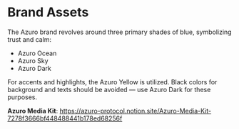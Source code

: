 
# Brand Assets

The Azuro brand revolves around three primary shades of blue, symbolizing trust and calm:

- Azuro Ocean 
- Azuro Sky 
- Azuro Dark 

For accents and highlights, the Azuro Yellow is utilized. Black colors for background and texts should be avoided — use Azuro Dark for these purposes.

**Azuro Media Kit**: https://azuro-protocol.notion.site/Azuro-Media-Kit-7278f3666bf448488441b178ed68256f


<div className="grid lg:grid-cols-3 gap-3 mt-5">
  <Card
    contentIcon="/images/svg/Google_Drive.svg"
    title="3D Library"
    text=""
    toTab="https://drive.google.com/drive/folders/1bh4YgMbuldHfZRJYfQtwP2LfEvXK2dra"
  />
  <Card
    contentIcon="/images/svg/Google_Drive.svg"
    title="Brandbook"
    text=""
    toTab="https://drive.google.com/drive/folders/1Z4Go1Lf6aV2-p6nHDf8uboILdV34oLJz"
  />
  <Card
    contentIcon="/images/svg/Google_Drive.svg"
    title="Fonts"
    text=""
    toTab="https://drive.google.com/drive/folders/18MciEua1WHk68RgUPUlTFk3xzEUFfdlv"
  />
</div>

<div className="grid lg:grid-cols-3 gap-3 mt-5">
  <Card
    contentIcon="/images/svg/Google_Drive.svg"
    title="Gradients"
    text=""
    toTab="https://drive.google.com/drive/folders/1PWE_Lfg_My81-FmrXsrdHg3wlq1tVAwk"
  />
  <Card
    contentIcon="/images/svg/Google_Drive.svg"
    title="Logotypes"
    text=""
    toTab="https://drive.google.com/drive/folders/125uU1C9gWDXuS0QNeuXx2OdIMffb8T0n"
  />
  <Card
    contentIcon="/images/svg/Google_Drive.svg"
    title="Merch"
    text=""
    toTab="https://drive.google.com/drive/folders/1F7SW3d1wtOLCgbm4rXEk-pHlNW_zQqF4"
  />
</div>
